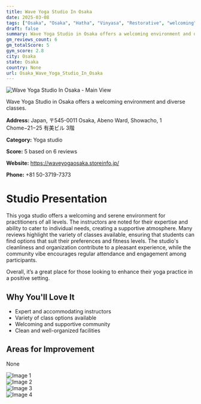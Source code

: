 ```yaml
---
title: Wave Yoga Studio In Osaka
date: 2025-03-08
tags: ["Osaka", "Osaka", "Hatha", "Vinyasa", "Restorative", "welcoming", "community", "Osaka"]  
draft: false
summary: Wave Yoga Studio in Osaka offers a welcoming environment and diverse classes.
gm_reviews_count: 6
gm_totalScore: 5
gym_score: 2.8
city: Osaka
state: Osaka
country: None
url: Osaka_Wave_Yoga_Studio_In_Osaka
---
```


<div className="aspect-[16/9] relative my-8">
  <img 
    src="https://lh5.googleusercontent.com/p/AF1QipMsFtiQgRZzweTj73hMDc7uedk4PNAPCRv1A7-a=w1920-h1080-k-no"
    alt="Wave Yoga Studio In Osaka - Main View"
    className="object-cover absolute inset-0 w-full h-full rounded-lg"
  />
</div>

Wave Yoga Studio in Osaka offers a welcoming environment and diverse classes.

**Address:** Japan, 〒545-0011 Osaka, Abeno Ward, Showacho, 1 Chome−21−25 有美ビル 3階

**Category:** Yoga studio

**Score:** 5 based on 6 reviews

**Website:** https://waveyogaosaka.storeinfo.jp/

**Phone:** +81 50-3719-7373

# Studio Presentation

This yoga studio offers a welcoming and serene environment for practitioners of all levels. The instructors are noted for their expertise and ability to cater to individual needs, creating a supportive atmosphere. Many reviews highlight the variety of classes available, ensuring that students can find options that suit their preferences and fitness levels. The studio's cleanliness and organization contribute to a pleasant experience, while the community vibe encourages regular attendance and engagement among participants.

Overall, it’s a great place for those looking to enhance their yoga practice in a positive setting.

## Why You'll Love It

- Expert and accommodating instructors
- Variety of class options available
- Welcoming and supportive community
- Clean and well-organized facilities

## Areas for Improvement

None

<div className="grid grid-cols-1 xl:grid-cols-2 gap-4 my-8">
<div className="aspect-[4/3] relative"><img src="https://lh5.googleusercontent.com/p/AF1QipOYLSDQ3AuyGgJbvkyveGFII6G4lfTcobS-7nvf=w1920-h1080-k-no" alt="Image 1" className="object-cover absolute inset-0 w-full h-full rounded-lg" /></div>
<div className="aspect-[4/3] relative"><img src="https://lh5.googleusercontent.com/p/AF1QipMNCS-oLrX1P44o74_5C8jxqvI78vEqcxi5z3TG=w1920-h1080-k-no" alt="Image 2" className="object-cover absolute inset-0 w-full h-full rounded-lg" /></div>
<div className="aspect-[4/3] relative"><img src="https://lh5.googleusercontent.com/p/AF1QipNC8Koeu8ftZxkpKSYvjiXvChVEpiQp4LLI_7iR=w1920-h1080-k-no" alt="Image 3" className="object-cover absolute inset-0 w-full h-full rounded-lg" /></div>
<div className="aspect-[4/3] relative"><img src="https://lh5.googleusercontent.com/p/AF1QipN8r_AcYwtaBb0dFGQEzfxsviYmBaKwSHTy-XGC=w1920-h1080-k-no" alt="Image 4" className="object-cover absolute inset-0 w-full h-full rounded-lg" /></div>
</div>